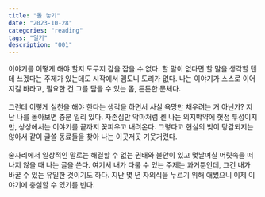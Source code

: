 ```yaml
---
title: "돌 놓기"
date: "2023-10-28"
categories: "reading"
tags: "일기"
description: "001"
---
```


이야기를 어떻게 해야 할지 도무지 감을 잡을 수 없다. 할 말이 없다면 할 말을 생각할 텐데 쓰겠다는 주제가 있는데도 시작에서 맴도니 도리가 없다. 나는 이야기가 스스로 이어지길 바라고, 필요한 건 그를 담을 수 있는 몸, 튼튼한 문체다.  
<br/>
그런데 이렇게 실천을 해야 한다는 생각을 하면서 사실 욕망만 채우려는 거 아닌가? 지난 나를 돌아보면 충분 일리 있다. 자존심만 악마처럼 센 나는 의지박약에 헛점 투성이지만, 상상에서는 이야기를 끝까지 꽃피우고 내려온다. 그렇다고 현실의 빚이 탕감되지는 않아서 같이 글쓸 동료들을 찾아 나는 이곳저곳 기웃거렸다.  
<br/>
술자리에서 일상적인 말로는 해결할 수 없는 권태와 불안이 있고 몇날며칠 머릿속을 떠나지 않을 때 나는 글을 쓴다. 여기서 내가 다룰 수 있는 주제는 과거뿐인데, 그건 내가 바꿀 수 있는 유일한 것이기도 하다. 지난 몇 년 자의식을 누르기 위해 애썼으니 이제 이야기에 충실할 수 있기를 빈다.